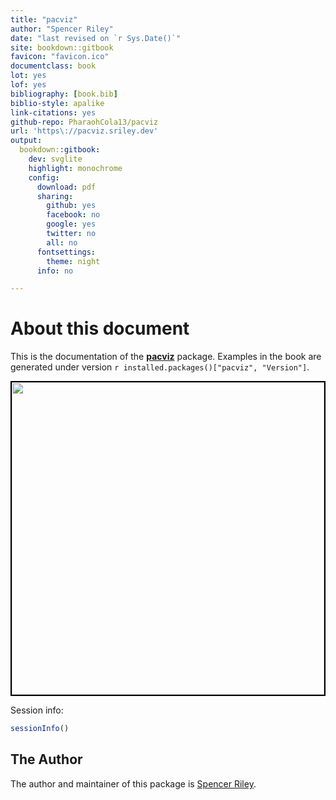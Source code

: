 ```yaml
---
title: "pacviz"
author: "Spencer Riley"
date: "last revised on `r Sys.Date()`"
site: bookdown::gitbook
favicon: "favicon.ico"
documentclass: book
lot: yes
lof: yes
bibliography: [book.bib]
biblio-style: apalike
link-citations: yes
github-repo: PharaohCola13/pacviz
url: 'https\://pacviz.sriley.dev'
output:
  bookdown::gitbook:
    dev: svglite
    highlight: monochrome
    config:
      download: pdf
      sharing:
        github: yes
        facebook: no
        google: yes
        twitter: no
        all: no
      fontsettings:
        theme: night
      info: no

---
```

<!-- default, tango, pygments, kate, monochrome, espresso, zenburn, and haddock -->
# About this document {-}

This is the documentation of the
[**pacviz**](https://cran.r-project.org/package=pacviz) package. Examples
in the book are generated under version `r installed.packages()["pacviz", "Version"]`.

<img src="images/cover.png" style="width:500px;border:2px solid black;" />

Session info:

```r
sessionInfo()
```

## The Author {-}
The author and maintainer of this package is [Spencer Riley](https://sriley.dev).
